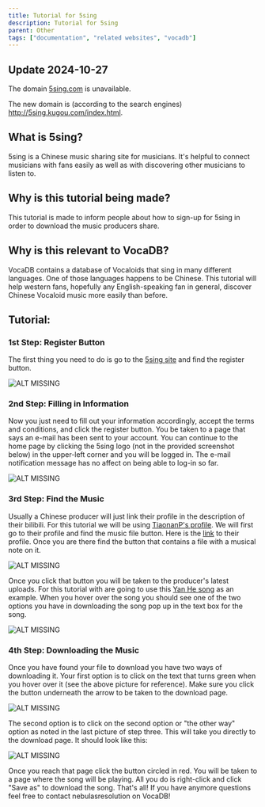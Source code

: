 ---
title: Tutorial for 5sing
description: Tutorial for 5sing
parent: Other
tags: ["documentation", "related websites", "vocadb"]
---

## Update 2024-10-27

The domain [5sing.com](http://www.5sing.com/index.html) is unavailable.

The new domain is (according to the search engines) http://5sing.kugou.com/index.html.

## What is 5sing?
5sing is a Chinese music sharing site for musicians. It's helpful to connect musicians with fans easily as well as with discovering other musicians to listen to. 

## Why is this tutorial being made?
This tutorial is made to inform people about how to sign-up for 5sing in order to download the music producers share. 

## Why is this relevant to VocaDB?
VocaDB contains a database of Vocaloids that sing in many different languages. One of those languages happens to be Chinese. This tutorial will help western fans, hopefully any English-speaking fan in general, discover Chinese Vocaloid music more easily than before.

## Tutorial:

### 1st Step: Register Button

The first thing you need to do is go to the [5sing site](http://www.5sing.com/index.html) and find the register button.

![ALT MISSING](public/images/1ststep.jpg)

### 2nd Step: Filling in Information

Now you just need to fill out your information accordingly, accept the terms and conditions, and click the register button. You be taken to a page that says an e-mail has been sent to your account. You can continue to the home page by clicking the 5sing logo (not in the provided screenshot below) in the upper-left corner and you will be logged in. The e-mail notification message has no affect on being able to log-in so far. 

![ALT MISSING](public/images/2ndstep.jpg)

### 3rd Step: Find the Music

Usually a Chinese producer will just link their profile in the description of their bilibili. For this tutorial we will be using [TiaonanP's profile](http://vocadb.net/Ar/11690). We will first go to their profile and find the music file button. Here is the [link](http://www.5sing.com/davis/default.html) to their profile. Once you are there find the button that contains a file with a musical note on it. 

![ALT MISSING](public/images/step3p1.jpg)

Once you click that button you will be taken to the producer's latest uploads. For this tutorial with are going to use this [Yan He song](http://vocadb.net/S/45457) as an example. When you hover over the song you should see one of the two options you have in downloading the song pop up in the text box for the song. 

![ALT MISSING](public/images/step3p2.jpg)

### 4th Step: Downloading the Music

Once you have found your file to download you have two ways of downloading it. Your first option is to click on the text that turns green when you hover over it (see the above picture for reference). Make sure you click the button underneath the arrow to be taken to the download page. 

![ALT MISSING](public/images/4thstepp1.jpg)

The second option is to click on the second option or "the other way" option as noted in the last picture of step three. This will take you directly to the download page. It should look like this: 

![ALT MISSING](public/images/4thstepp2.jpg)

Once you reach that page click the button circled in red. You will be taken to a page where the song will be playing. All you do is right-click and click "Save as" to download the song. That's all! If you have anymore questions feel free to contact nebulasresolution on VocaDB!